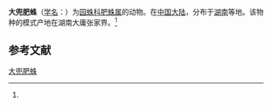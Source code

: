 {{Speciesbox
| name = 大兜肥蛛
| status = 
| status_system = 
| image = 
| genus = Larinia
| species = macrohooda
| authority = (Yin et al., 1990)<ref name='id13671'>{{cite web| url =http://www.bioinfo.cn/db05/BjdwSpecies.php?action=view&id=13671| title =大兜肥蛛| work =《中国动物物种编目数据库》| publisher =中国科学院微生物研究所| author =中国科学院动物研究所| accessdate =2009-04-28| deadurl =yes| archiveurl =https://web.archive.org/web/20160305041926/http://www.bioinfo.cn/db05/BjdwSpecies.php?action=view&id=13671| archivedate =2016-03-05}}</ref>
}}

'''大兜肥蛛'''（[[学名|学名]]：{{lang|la|''Larinia macrohooda''}}）为[[园蛛科|园蛛科]][[肥蛛属|肥蛛属]]的动物。在[[中国大陆|中国大陆]]，分布于[[湖南|湖南]]等地。该物种的模式产地在湖南大庸张家界。<ref name='id13671'/>

== 参考文献 ==
{{reflist}}

{{Wikispecies|Larinia macrohooda}}
{{Taxonbar|from=Q4277529}}

[[Category:肥蛛属|大兜肥蛛]]


{{蜘蛛小作品}}